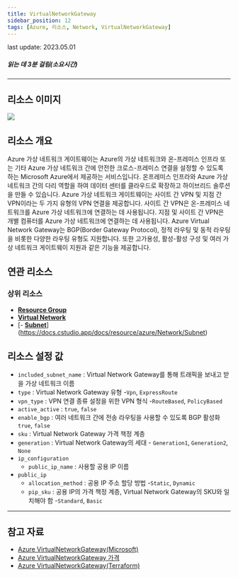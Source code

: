 ```yaml
---
title: VirtualNetworkGateway
sidebar_position: 12
tags: [Azure, 리소스, Network, VirtualNetworkGateway]
---
```



<span className="theme-doc-version-badge badge badge--secondary">
    last update: 2023.05.01
</span>

##### 읽는 데 3분 걸림(소요시간)

*****

## 리소스 이미지
<img src={icon} />

## 리소스 개요
Azure 가상 네트워크 게이트웨이는 Azure의 가상 네트워크와 온-프레미스 인프라 또는 기타 Azure 가상 네트워크 간에 안전한 크로스-프레미스 연결을 설정할 수 있도록 하는 Microsoft Azure에서 제공하는 서비스입니다. 
온프레미스 인프라와 Azure 가상 네트워크 간의 다리 역할을 하여 데이터 센터를 클라우드로 확장하고 하이브리드 솔루션을 만들 수 있습니다.
Azure 가상 네트워크 게이트웨이는 사이트 간 VPN 및 지점 간 VPN이라는 두 가지 유형의 VPN 연결을 제공합니다. 
사이트 간 VPN은 온-프레미스 네트워크를 Azure 가상 네트워크에 연결하는 데 사용됩니다. 지점 및 사이트 간 VPN은 개별 컴퓨터를 Azure 가상 네트워크에 연결하는 데 사용됩니다.
Azure Virtual Network Gateway는 BGP(Border Gateway Protocol), 정적 라우팅 및 동적 라우팅을 비롯한 다양한 라우팅 유형도 지원합니다. 또한 고가용성, 활성-활성 구성 및 여러 가상 네트워크 게이트웨이 지원과 같은 기능을 제공합니다.


## 연관 리소스
### 상위 리소스
- [**Resource Group**](https://docs.cstudio.app/docs/resource/azure/Base/ResourceGroup)
- [**Virtual Network**](https://docs.cstudio.app/docs/resource/azure/Network/VirtualNetwork)
- [- [**Subnet**](https://docs.cstudio.app/docs/resource/azure/Network/Subnet)](https://docs.cstudio.app/docs/resource/azure/Network/Subnet)









## 리소스 설정 값
- ```included_subnet_name```  : Virtual Network Gateway를 통해 트래픽을 보내고 받을 가상 네트워크 이름
- ```type```  : Virtual Network Gateway 유형 -```Vpn```, ```ExpressRoute```
- ```vpn_type```  : VPN 연결 종류 설정을 위한 VPN 형식 -```RouteBased```, ```PolicyBased```
- ```active_active``` : ```true```, ```false```
- ```enable_bgp``` : 여러 네트워크 간에 전송 라우팅을 사용할 수 있도록 BGP 활성화 ```true```, ```false```
- ```sku``` : Virtual Network Gateway 가격 책정 계층 
- ```generation``` : Virtual Network Gateway의 세대 - ```Generation1```, ```Generation2```, ```None```
- ```ip_configuration``` 
    +  ```public_ip_name``` : 사용할 공용 IP 이름
- ```public_ip``` 
    +  ```allocation_method``` : 공용 IP 주소 할당 방법  -```Static```, ```Dynamic```
    +  ```pip_sku``` : 공용 IP의 가격 책정 계층, Virtual Network Gateway의 SKU와 일치해야 함 -```Standard```, ```Basic```
  


*****
## 참고 자료
- [Azure VirtualNetworkGateway(Microsoft)](https://learn.microsoft.com/ko-kr/azure/vpn-gateway/vpn-gateway-about-vpngateways)
- [Azure VirtualNetworkGateway 가격](https://azure.microsoft.com/en-us/pricing/details/vpn-gateway/) 
- [Azure VirtualNetworkGateway(Terraform)](https://registry.terraform.io/providers/hashicorp/azurerm/latest/docs/resources/virtual_network_gateway)

